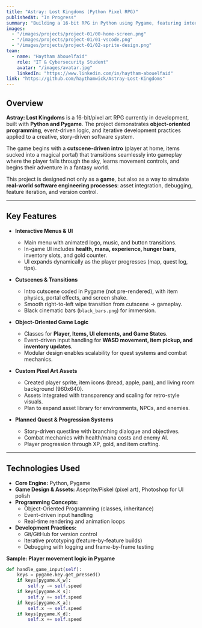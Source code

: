 ---
title: "Astray: Lost Kingdoms (Python Pixel RPG)"
publishedAt: "In Progress"
summary: "Building a 16-bit RPG in Python using Pygame, featuring interactive menus, real-time cutscenes, object-oriented game logic, and a story-driven quest system. Demonstrates software development skills, creativity, and iterative project management."
images:
  - "/images/projects/project-01/00-home-screen.png"
  - "/images/projects/project-01/01-vscode.png"
  - "/images/projects/project-01/02-sprite-design.png"
team:
  - name: "Haytham Abouelfaid"
    role: "IT & Cybersecurity Student"
    avatar: "/images/avatar.jpg"
    linkedIn: "https://www.linkedin.com/in/haytham-abouelfaid"
link: "https://github.com/haythamwick/Astray-Lost-Kingdoms"
---

## Overview

**Astray: Lost Kingdoms** is a 16-bit/pixel art RPG currently in development, built with **Python and Pygame**. The project demonstrates **object-oriented programming**, event-driven logic, and iterative development practices applied to a creative, story-driven software system.  

The game begins with a **cutscene-driven intro** (player at home, items sucked into a magical portal) that transitions seamlessly into gameplay where the player falls through the sky, learns movement controls, and begins their adventure in a fantasy world.  

This project is designed not only as a **game**, but also as a way to simulate **real-world software engineering processes**: asset integration, debugging, feature iteration, and version control.

---

## Key Features

- **Interactive Menus & UI**  
  - Main menu with animated logo, music, and button transitions.  
  - In-game UI includes **health, mana, experience, hunger bars**, inventory slots, and gold counter.  
  - UI expands dynamically as the player progresses (map, quest log, tips).  

- **Cutscenes & Transitions**  
  - Intro cutscene coded in Pygame (not pre-rendered), with item physics, portal effects, and screen shake.  
  - Smooth right-to-left wipe transition from cutscene → gameplay.  
  - Black cinematic bars (`black_bars.png`) for immersion.  

- **Object-Oriented Game Logic**  
  - Classes for **Player, Items, UI elements, and Game States**.  
  - Event-driven input handling for **WASD movement, item pickup, and inventory updates**.  
  - Modular design enables scalability for quest systems and combat mechanics.  

- **Custom Pixel Art Assets**  
  - Created player sprite, item icons (bread, apple, pan), and living room background (960x640).  
  - Assets integrated with transparency and scaling for retro-style visuals.  
  - Plan to expand asset library for environments, NPCs, and enemies.  

- **Planned Quest & Progression Systems**  
  - Story-driven questline with branching dialogue and objectives.  
  - Combat mechanics with health/mana costs and enemy AI.  
  - Player progression through XP, gold, and item crafting.

---

## Technologies Used

- **Core Engine:** Python, Pygame  
- **Game Design & Assets:** Aseprite/Piskel (pixel art), Photoshop for UI polish  
- **Programming Concepts:**  
  - Object-Oriented Programming (classes, inheritance)  
  - Event-driven input handling  
  - Real-time rendering and animation loops  
- **Development Practices:**  
  - Git/GitHub for version control  
  - Iterative prototyping (feature-by-feature builds)  
  - Debugging with logging and frame-by-frame testing  

**Sample: Player movement logic in Pygame**

```python
def handle_game_input(self):
    keys = pygame.key.get_pressed()
    if keys[pygame.K_w]:
        self.y -= self.speed
    if keys[pygame.K_s]:
        self.y += self.speed
    if keys[pygame.K_a]:
        self.x -= self.speed
    if keys[pygame.K_d]:
        self.x += self.speed
